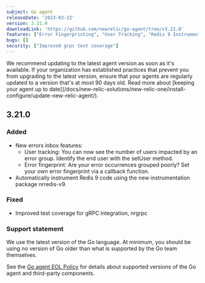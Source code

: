 ```yaml
---
subject: Go agent
releaseDate: '2023-03-22'
version: 3.21.0
downloadLink: 'https://github.com/newrelic/go-agent/tree/v3.21.0'
features: ["Error Fingerprinting", "User Tracking", "Redis 9 Instrumentation"]
bugs: []    
security: ["Improved grpc test coverage"]
---
```


<Callout variant="important">
We recommend updating to the latest agent version as soon as it's available. If your organization has established practices that prevent you from upgrading to the latest version, ensure that your agents are regularly updated to a version that's at most 90 days old. Read more about [keeping your agent up to date](/docs/new-relic-solutions/new-relic-one/install-configure/update-new-relic-agent/).
</Callout>

## 3.21.0

### Added
* New errors inbox features:
  * User tracking: You can now see the number of users impacted by an error group. Identify the end user with the setUser method.
  * Error fingerprint: Are your error occurrences grouped poorly? Set your own error fingerprint via a callback function.
* Automatically instrument Redis 9 code using the new instrumentation package nrredis-v9.

### Fixed
* Improved test coverage for gRPC integration, nrgrpc

### Support statement

We use the latest version of the Go language. At minimum, you should be using no version of Go older than what is supported by the Go team themselves.

See the [Go agent EOL Policy](/docs/apm/agents/go-agent/get-started/go-agent-eol-policy) for details about supported versions of the Go agent and third-party components.
